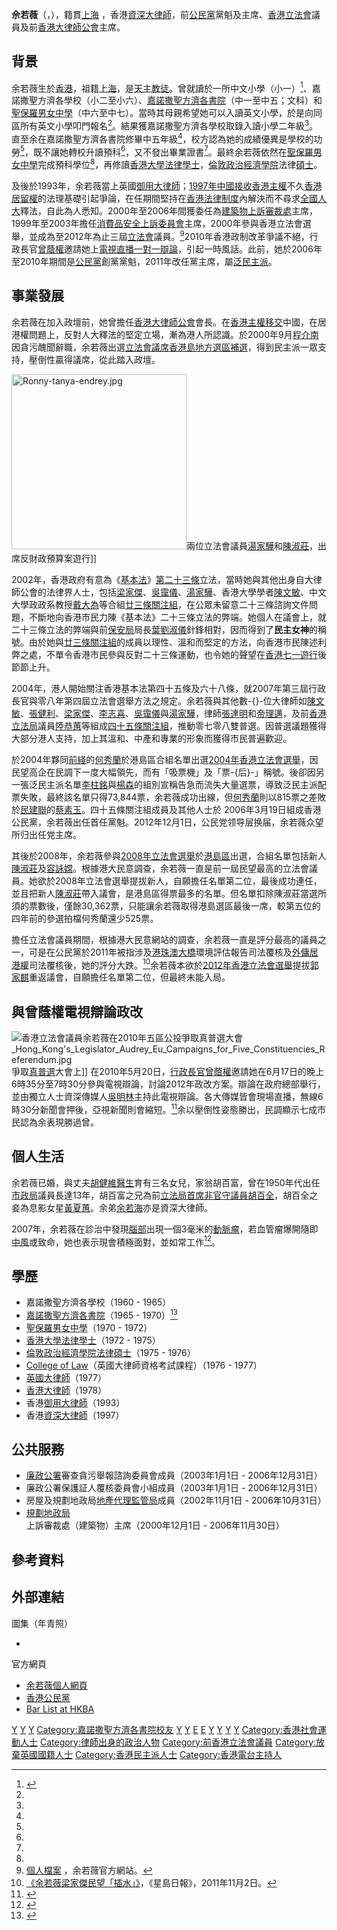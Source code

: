 {{Infobox_officeholder
| name= 佘若薇
| native_name = Audrey Eu Yuet-mee
| honorific-suffix = [[資深大律師_(香港)|SC]] [[太平紳士|JP]]
| image = File:Audrey thanking her supporters.jpg
| image name = 
| width =
| now = [[File:Legco.svg|20px]] [[香港立法會|香港立法會]][[香港立法會議員列表|議員]]
| period =2000年12月11日－2012年9月30日
|predecessor  = [[程介南|程介南]]
|successor    = [[王國興_(香港)|王國興]]
| constituency=[[香港島選區|香港島]]
| majority = [[2000年香港立法會香港島地方選區補選|2000年補選]]∶108,401 (52.11%)<br/>個人名單<br/><hr/>[[2004年香港立法會選舉|2004年]]：73,844 (20.85%)<br/>名單首位<br/><hr/>[[2008年香港立法會選舉|2008年]]：30,362 (9.68%)<br/>名單次位，[[陳淑莊|陳淑莊]]名單餘票<br/><hr/>
| now2 = {{CPHK}}黨魁
| period2 = 2006年－2011年
| now3 = {{CPHK}}港島支部主席
| period3 = 2006年－2008年
| now4 = {{CPHK}}主席
| period4 = 2012年－2016年
| now5 = [[香港大律師公會|香港大律師公會]]主席
| period5 = 1997年 - 1999年
| native place = 
| nationality ={{CNHK}}
| date of birth ={{birth_date_and_age|1953|9|11}}
| profession = 執業[[資深大律師_(香港)|資深大律師]]
| place of birth = {{HKG-1945}}
| party = {{CPHK}}
| spouse=[[胡健维|胡健维]]
| relatives=[[余若海|余若海]]（弟）
| religion=[[天主教|天主教]]
| children = 長女：胡凱家<br>二女：胡凱琳<ref>{{Cite web |url=https://hk.appledaily.com/local/20130507/KXXIFFZGCRSNEUFN7KXKDPM55U/ |title=送女出閣一腳踢 民主女神變緊張大師 |access-date=2021-02-03 |archive-date=2021-06-21 |archive-url=https://web.archive.org/web/20210621184917/https://hk.appledaily.com/local/20130507/KXXIFFZGCRSNEUFN7KXKDPM55U/ |dead-url=yes }}</ref><br>幼女：胡凱琦<ref>{{Cite web |url=https://ps.hket.com/article/2868763 |title=公民黨前黨魁余若薇3600萬沽西半山康苑 低市價約1成 持貨33年賺3370萬 |access-date=2021-02-03 |archive-date=2021-02-07 |archive-url=https://web.archive.org/web/20210207075038/https://ps.hket.com/article/2868763 |dead-url=no }}</ref>
| educate =嘉諾撒聖方濟各學校<br>[[嘉诺撒圣方济各书院|嘉诺撒圣方济各书院]]<Br>[[圣保罗男女中学|圣保罗男女中学]]<br>[[香港大学|香港大学]]法律学士<br>[[倫敦政治經濟學院|倫敦政治經濟學院]]法律硕士
| signature = Audrey Eu's signature.png
}}

'''佘若薇'''{{SC}}{{JP}}（{{lang-en|Audrey Eu Yuet-mee}}，{{bd|1953年|9月11日|catIdx=Y余}}），籍貫[[上海|上海]] ，香港[[資深大律師|資深大律師]]，前[[公民黨_(香港)|公民黨]]黨魁及主席、[[香港立法會|香港立法會]]議員及前[[香港大律師公會|香港大律師公會]]主席。

== 背景 ==
余若薇生於[[香港|香港]]，祖籍[[上海|上海]]，是[[天主教徒|天主教徒]]。曾就讀於一所中文小學（小一）<ref name="法政伊人 余若薇">{{cite web |url=http://www.com.cuhk.edu.hk/common/ubeat/201213_wongpakki.pdf |title=法政伊人 余若薇 |last= |first= |date=2012 |website= |publisher=香港中文大學 |access-date=2021-09-15 |quote= |archive-date=2020-11-02 |archive-url=https://web.archive.org/web/20201102163537/http://www.com.cuhk.edu.hk/common/ubeat/201213_wongpakki.pdf |dead-url=no }}</ref>、嘉諾撒聖方濟各學校（小二至小六）、[[嘉諾撒聖方濟各書院|嘉諾撒聖方濟各書院]]（中一至中五；文科）和[[聖保羅男女中學|聖保羅男女中學]]（中六至中七）。當時其母親希望她可以入讀英文小學，於是向同區所有英文小學叩門報名<ref name="法政伊人 余若薇" />。結果獲嘉諾撒聖方濟各學校取錄入讀小學二年級<ref name="法政伊人 余若薇" />。直至余在嘉諾撒聖方濟各書院修畢中五年級<ref name="法政伊人 余若薇" />，校方認為她的成績優異是學校的功勞<ref name="法政伊人 余若薇" />，既不讓她轉校升讀預科<ref name="法政伊人 余若薇" />，又不發出畢業證書<ref name="法政伊人 余若薇" />。最終余若薇依然在[[聖保羅男女中學|聖保羅男女中學]]完成預科學位<ref name="法政伊人 余若薇" />，再修讀[[香港大學|香港大學]][[法律|法律]][[學士|學士]]，[[倫敦政治經濟學院|倫敦政治經濟學院]]法律[[碩士|碩士]]。

及後於1993年，余若薇當上英國[[御用大律師|御用大律師]]；[[香港主權移交|1997年中國接收香港主權]]不久[[居港權|香港居留權]]的法理基礎引起爭論，在任期間堅持在[[香港法律制度|香港法律制度]]內解決而不尋求[[全國人大|全國人大]]釋法，自此為人悉知。2000年至2006年間獲委任為[[規劃地政局|建築物上訴審裁處]]主席，1999年至2003年擔任[[工商及科技局|消費品安全上訴委員會]]主席，2000年參與香港立法會選舉，並成為至2012年為止三屆[[香港立法會|立法會]]議員。<REF>
[http://www.audreyeu.hk/個人檔案/ 個人檔案] {{Wayback|url=http://www.audreyeu.hk/%E5%80%8B%E4%BA%BA%E6%AA%94%E6%A1%88/ |date=20190903111556 }}，余若薇官方網站。
</REF>2010年香港政制改革爭議不絕，行政長官[[曾蔭權|曾蔭權]]邀請她上[[政制改革方案辯論|電視直播一對一辯論]]，引起一時風話。此前，她於2006年至2010年期間是[[公民黨_(香港)|公民黨]]創黨黨魁，2011年改任黨主席，屬[[泛民主派|泛民主派]]。

== 事業發展 ==
余若薇在加入政壇前，她曾擔任[[香港大律師公會|香港大律師公會]]會長。在[[香港主權移交|香港主權移交]]中國，在居港權問題上，反對人大釋法的堅定立場，漸為港人所認識。於2000年9月[[程介南|程介南]]因貪污醜聞辭職，余若薇出選[[2000年香港立法會香港島地方選區補選|立法會議席香港島地方選區補選]]，得到民主派一眾支持，壓倒性贏得議席，從此踏入政壇。

[[File:Ronny-tanya-endrey.jpg|280px]]兩位立法會議員[[湯家驊|湯家驊]]和[[陳淑莊|陳淑莊]]，出席反財政預算案遊行]]

2002年，香港政府有意為《[[香港特別行政區基本法|基本法]]》[[香港特別行政區基本法第二十三條|第二十三條]]立法，當時她與其他出身自大律師公會的法律界人士，包括[[梁家傑|梁家傑]]、[[吳靄儀|吳靄儀]]、[[湯家驊|湯家驊]]、香港大學學者[[陳文敏|陳文敏]]、中文大學政政系教授[[戴大為|戴大為]]等合組[[廿三條關注組|廿三條關注組]]，在公眾未留意二十三條諮詢文件問題，不斷地向香港市民力陳《基本法》二十三條立法的弊端。她個人在議會上，就二十三條立法的弊端與前[[保安局_(香港)|保安局]]局長[[葉劉淑儀|葉劉淑儀]]針鋒相對，因而得到了'''民主女神'''的稱號。由於她與[[廿三條關注組|廿三條關注組]]的成員以理性、溫和而堅定的方法，向香港市民陳述利弊之處，不單令香港市民參與反對二十三條運動，也令她的聲望在[[香港七一遊行|香港七一遊行]]後節節上升。

2004年，港人開始關注香港基本法第四十五條及六十八條，就2007年第三屆行政長官與零八年第四屆立法會選舉方法之規定。余若薇與其他數-{}-位大律師如[[陳文敏|陳文敏]]、[[張健利|張健利]]、[[梁家傑|梁家傑]]、[[李志喜|李志喜]]、[[吳靄儀|吳靄儀]]與[[湯家驊|湯家驊]]，律師[[張達明_(教授)|張達明]]和[[帝理邁|帝理邁]]，及前[[香港立法局|香港立法局]]議員[[陸恭蕙|陸恭蕙]]等組成[[四十五條關注組|四十五條關注組]]，推動零七零八雙普選。因普選議題獲得大部分港人支持，加上其溫和、中產和專業的形象而獲得市民普遍歡迎。

於2004年夥同[[前綫_(1996年)|前綫]]的[[何秀蘭|何秀蘭]]於港島區合組名單出選[[2004年香港立法會選舉|2004年香港立法會選舉]]，因民望高企在民調下一度大幅領先，而有「吸票機」及「票-{后}-」稱號。後卻因另一張泛民主派名單[[李柱銘|李柱銘]]與[[楊森_(香港)|楊森]]的組別宣稱告急而流失大量選票，導致泛民主派配票失敗，最終該名單只得73,844票，余若薇成功出線，但[[何秀蘭|何秀蘭]]則以815票之差敗於[[民建聯|民建聯]]的[[蔡素玉|蔡素玉]]。四十五條關注組成員及其他人士於 2006年3月19日組成香港公民黨，余若薇出任首任黨魁。2012年12月1日，公民党领导层换届，余若薇众望所归出任党主席。

其後於2008年，余若薇參與[[2008年立法會選舉|2008年立法會選舉]]於[[香港島選區|港島區]]出選，合組名單包括新人[[陳淑莊|陳淑莊]]及[[容詠嫦|容詠嫦]]。根據港大民意調查，余若薇一直是前一屆民望最高的立法會議員。她欲於2008年立法會選舉提拔新人，自願擔任名單第二位，最後成功連任，並且把新人[[陳淑莊|陳淑莊]]帶入議會，是港島區得票最多的名單。但名單扣除陳淑莊當選所須的票數後，僅餘30,362票，只能讓余若薇取得港島選區最後一席，較第五位的四年前的參選拍檔何秀蘭還少525票。

擔任立法會議員期間，根據港大民意網站的調查，余若薇一直是評分最高的議員之一，可是在公民黨於2011年被指涉及[[港珠澳大橋|港珠澳大橋]]環境評估報告司法覆核及[[外傭居港權|外傭居港權]]司法覆核後，她的評分大跌。<ref>[http://news.sina.com.hk/news/1542/3/2/2480149/1.html 《余若薇梁家傑民望「插水」》]{{dead link|date=2017年11月 |bot=InternetArchiveBot |fix-attempted=yes }}，《星島日報》，2011年11月2日。</ref>余若薇本欲於[[2012年香港立法會選舉|2012年香港立法會選舉]]提拔[[郭家麒|郭家麒]]重返議會，自願擔任名單第二位，但最終未能入局。

== 與曾蔭權電視辯論政改 ==
{{main|政制改革方案辩论}}
[[File:香港立法會議員余若薇在2010年五區公投爭取真普選大會_Hong_Kong's_Legislator_Audrey_Eu_Campaigns_for_Five_Constituencies_Referendum.jpg|thumb]]爭取[[真普選|真普選]]大會上]]
在2010年5月20日，[[行政長官|行政長官]][[曾蔭權|曾蔭權]]邀請她在6月17日的晚上6時35分至7時30分參與電視辯論，討論2012年政改方案。辯論在政府總部舉行，並由獨立人士資深傳媒人[[吳明林|吳明林]]主持此電視辯論。各大傳媒皆會現場直播，無線6時30分新聞會押後，亞視新聞則會縮短。<ref>{{Youtube|HAyohyl8euo|2010-06-17余若薇Vs曾荫权 电视辩论全程视频}}</ref>余以壓倒性姿態勝出，民調顯示七成市民認為余表現勝過曾。

==個人生活==
余若薇已婚，與丈夫[[胡健維|胡健維]][[醫生|醫生]]育有三名女兒，家翁胡百富，曾在1950年代出任[[市政局_(香港)|市政局]]議員長達13年，胡百富之兄為前[[香港立法局|立法局]][[首席非官守議員|首席非官守議員]][[胡百全|胡百全]]，胡百全之妾為息影女星[[黃夏蕙|黃夏蕙]]。余弟[[余若海|余若海]]亦是資深大律師。

2007年，余若薇在診治中發現[[腦部|腦部]]出現一個3毫米的[[腦動靜脈血管畸形|動脈瘤]]，若血管瘤爆開隨即[[中風|中風]]或致命，她也表示現會積極面對，並如常工作<ref>{{cite web |url=https://www.scmp.com/article/606536/audrey-eu-diagnosed-tumour |title=Audrey Eu diagnosed with tumour |newspaper=[[South_China_Morning_Post|South China Morning Post]] |author=Jimmy Cheung |date=2007-09-03 |language=en |access-date=2018-10-19 |archive-url=https://web.archive.org/web/20181019122045/https://www.scmp.com/article/606536/audrey-eu-diagnosed-tumour |archive-date=2018-10-19 |dead-url=no }}</ref>。

== 學歷 ==
* 嘉諾撒聖方濟各學校（1960 - 1965）
* [[嘉諾撒聖方濟各書院|嘉諾撒聖方濟各書院]]（1965 - 1970）<ref>{{cite news | title=小學升中會攷放榜 | url=https://mmis.hkpl.gov.hk/coverpage/-/coverpage/view?_coverpage_WAR_mmisportalportlet_hsf=%E5%B0%8F%E5%AD%B8%E5%8D%87%E4%B8%AD&p_r_p_-1078056564_c=QF757YsWv5%2BakvA8rFW5El4Ax%2BjqUDet&_coverpage_WAR_mmisportalportlet_o=12&_coverpage_WAR_mmisportalportlet_actual_q=%28%20verbatim_dc.collection%3A%28%22Old%5C%20HK%5C%20Newspapers%22%29%20%29%20AND+%28%20%28%20allTermsMandatory%3A%28true%29%20OR+all_dc.title%3A%28%E5%B0%8F%E5%AD%B8%E5%8D%87%E4%B8%AD%29%20OR+all_dc.creator%3A%28%E5%B0%8F%E5%AD%B8%E5%8D%87%E4%B8%AD%29%20OR+all_dc.contributor%3A%28%E5%B0%8F%E5%AD%B8%E5%8D%87%E4%B8%AD%29%20OR+all_dc.subject%3A%28%E5%B0%8F%E5%AD%B8%E5%8D%87%E4%B8%AD%29%20OR+fulltext%3A%28%E5%B0%8F%E5%AD%B8%E5%8D%87%E4%B8%AD%29%20OR+all_dc.description%3A%28%E5%B0%8F%E5%AD%B8%E5%8D%87%E4%B8%AD%29%20%29%20%29&_coverpage_WAR_mmisportalportlet_sort_field=dc.publicationdate_bsort&_coverpage_WAR_mmisportalportlet_sort_order=asc&_coverpage_WAR_mmisportalportlet_filter=dc.publicationdate_dt%3A%5B1960-01-01T00%3A00%3A00Z+TO+1969-12-31T15%3A59%3A59Z%5D | page=18 | publisher=華僑日報 | date=1965-07-21 | accessdate=2021-11-08 | quote= | archive-date=2021-11-08 | archive-url=https://web.archive.org/web/20211108094237/https://mmis.hkpl.gov.hk/coverpage/-/coverpage/view?_coverpage_WAR_mmisportalportlet_hsf=%E5%B0%8F%E5%AD%B8%E5%8D%87%E4%B8%AD&p_r_p_-1078056564_c=QF757YsWv5%2BakvA8rFW5El4Ax%2BjqUDet&_coverpage_WAR_mmisportalportlet_o=12&_coverpage_WAR_mmisportalportlet_actual_q=(%20verbatim_dc.collection:(%22Old%5C%20HK%5C%20Newspapers%22)%20)%20AND+(%20(%20allTermsMandatory:(true)%20OR+all_dc.title:(%E5%B0%8F%E5%AD%B8%E5%8D%87%E4%B8%AD)%20OR+all_dc.creator:(%E5%B0%8F%E5%AD%B8%E5%8D%87%E4%B8%AD)%20OR+all_dc.contributor:(%E5%B0%8F%E5%AD%B8%E5%8D%87%E4%B8%AD)%20OR+all_dc.subject:(%E5%B0%8F%E5%AD%B8%E5%8D%87%E4%B8%AD)%20OR+fulltext:(%E5%B0%8F%E5%AD%B8%E5%8D%87%E4%B8%AD)%20OR+all_dc.description:(%E5%B0%8F%E5%AD%B8%E5%8D%87%E4%B8%AD)%20)%20)&_coverpage_WAR_mmisportalportlet_sort_field=dc.publicationdate_bsort&_coverpage_WAR_mmisportalportlet_sort_order=asc&_coverpage_WAR_mmisportalportlet_filter=dc.publicationdate_dt:%5B1960-01-01T00:00:00Z+TO+1969-12-31T15:59:59Z%5D | dead-url=no }}</ref>
* [[聖保羅男女中學|聖保羅男女中學]]（1970 - 1972）
* [[香港大學|香港大學]][[法律學士|法律學士]]（1972 - 1975）
* [[倫敦政治經濟學院|倫敦政治經濟學院]][[法律碩士|法律碩士]]（1975 - 1976）
* [[College_of_Law|College of Law]]（英國大律師資格考試課程）（1976 - 1977）
* [[英國大律師|英國大律師]]（1977）
* [[香港大律師|香港大律師]]（1978）
* 香港[[御用大律師|御用大律師]]（1993）
* 香港[[資深大律師|資深大律師]]（1997）

== 公共服務 ==
* [[廉政公署_(香港)|廉政公署]]審查貪污舉報諮詢委員會成員（2003年1月1日 - 2006年12月31日）
* 廉政公署保護証人覆核委員會小組成員（2003年1月1日 - 2006年12月31日）
* 房屋及規劃地政局[[香港地產代理監管局|地產代理監管局]]成員（2002年11月1日 - 2006年10月31日）
* [[規劃地政局|規劃地政局]]上訴審裁處（建築物）主席（2000年12月1日 - 2006年11月30日）

== 參考資料 ==
{{reflist}}

== 外部連結 ==
{{Commonscat|Audrey Eu}}

;圖集（年青照）
*{{cite news|title=練好EQ 余若薇要公道主持（張綺霞訪問）|date=2018-10-10|url=https://medium.com/信報財經新聞/練好eq-余若薇要公道主持-90edcd3a6ee9|archiveurl=https://archive.today/20200606110436/https://medium.com/%E4%BF%A1%E5%A0%B1%E8%B2%A1%E7%B6%93%E6%96%B0%E8%81%9E/%E7%B7%B4%E5%A5%BDeq-%E4%BD%99%E8%8B%A5%E8%96%87%E8%A6%81%E5%85%AC%E9%81%93%E4%B8%BB%E6%8C%81-90edcd3a6ee9|publisher=[[信報|信報]]|archivedate=2020-06-06|access-date=2020-06-23|dead-url=no}}
;官方網頁
* [http://www.audreyeu.hk 余若薇個人網頁]{{Wayback|url=http://www.audreyeu.hk/ |date=20200109121010 }}
* [http://www.civicparty.hk/ 香港公民黨]{{Wayback|url=http://www.civicparty.hk/ |date=20071011010215 }}
* [https://web.archive.org/web/20150402104310/http://barlist.hkba.org/hkba/Bar_listCN/17.htm Bar List at HKBA]

{{s-start}}
{{p-post|香港}}
{{s-before|首任}}
{{s-title|{{CPHK}}黨魁|2006年－2011年}}
{{s-after|[[梁家傑|梁家傑]]}}
{{s-before|首任}}
{{s-title|{{CPHK}}港島支部主席|2006年－2008年}}
{{s-after|[[祁梅娟|祁梅娟]]}}
{{s-before|正任：[[陳家洛_(香港)|陳家洛]]<br>署理：[[吳靄儀|吳靄儀]]}}
{{s-title|{{CPHK}}主席|2012年－2016}}
{{s-after|	[[梁家傑|梁家傑]]}}
{{end}}

{{香港特別行政區第二屆立法會議員}}
{{香港特別行政區第三屆立法會議員}}
{{香港特別行政區第四屆立法會議員}}

{{Authority control}}
[[Category:香港女性政治人物|Y]]
[[Category:香港政治人物|Y]]
[[Category:香港資深大律師|Y]]
[[Category:嘉諾撒聖方濟各書院校友|Category:嘉諾撒聖方濟各書院校友]]
[[Category:聖保羅男女中學校友|Y]]
[[Category:香港大學校友|Y]]
[[Category:倫敦大學校友|E]]
[[Category:香港天主教徒|E]]
[[Category:上海人|Y]]
[[Category:香港公民黨成員|Y]]
[[Category:余姓|Y]]
[[Category:零八宪章签署者|Y]]
[[Category:香港社會運動人士|Category:香港社會運動人士]]
[[Category:律師出身的政治人物|Category:律師出身的政治人物]]
[[Category:前香港立法會議員|Category:前香港立法會議員]]
[[Category:放棄英國國籍人士|Category:放棄英國國籍人士]]
[[Category:香港民主派人士|Category:香港民主派人士]]
[[Category:香港電台主持人|Category:香港電台主持人]]